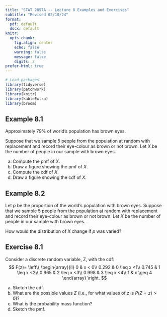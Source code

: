 ---
title: "STAT 2857A -- Lecture 8 Examples and Exercises"
subtitle: "Revised 02/10/24"
format: 
  pdf: default
  docx: default
knitr: 
  opts_chunk:
    fig.align: center
    echo: false
    warning: false
    message: false
    digits: 2
prefer-html: true
---

```{r}
# Load packages
library(tidyverse)
library(patchwork)
library(knitr)
library(kableExtra)
library(broom)
```

## Example 8.1

Approximately 79\% of world's population has brown eyes. 
    
Suppose that we sample 5 people from the population at random with replacement and record their eye-colour as brown or not brown. Let $X$ be the number of people in our sample with brown eyes.

a) Compute the pmf of $X$.
b) Draw a figure showing the pmf of $X$. 
c) Compute the cdf of $X$.
d) Draw a figure showing the cdf of $X$. 

## Example 8.2

Let $p$ be the proportion of the world's population with brown eyes. Suppose that we sample 5 people from the population at random with replacement and record their eye-colour as brown or not brown. Let $X$ be the number of people in our sample with brown eyes.

How would the distribution of $X$ change if $p$ was varied?

## Exercise 8.1

Consider a discrete random variable, Z, with the cdf:
$$
F(z)=
\left\{
\begin{array}{ll}
0 & x < 0\\
0.292  &   0 \leq x <1\\
0.745  &  1 \leq x <2\\
0.965  &  2 \leq x <3\\
0.998 &   3 \leq x <4\\
1     &    x \geq 4
\end{array}
\right.
$$

a) Sketch the cdf.
b) What are the possible values $Z$ (i.e., for what values of $z$ is $P(Z=z)>0$)?
c) What is the probability mass function?
d) Sketch the pmf.
